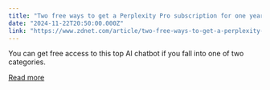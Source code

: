 ```yaml
---
title: "Two free ways to get a Perplexity Pro subscription for one year"
date: "2024-11-22T20:50:00.000Z"
link: "https://www.zdnet.com/article/two-free-ways-to-get-a-perplexity-pro-subscription-for-one-year/"
---
```


You can get free access to this top AI chatbot if you fall into one of two categories.

[Read more](https://www.zdnet.com/article/two-free-ways-to-get-a-perplexity-pro-subscription-for-one-year/)
